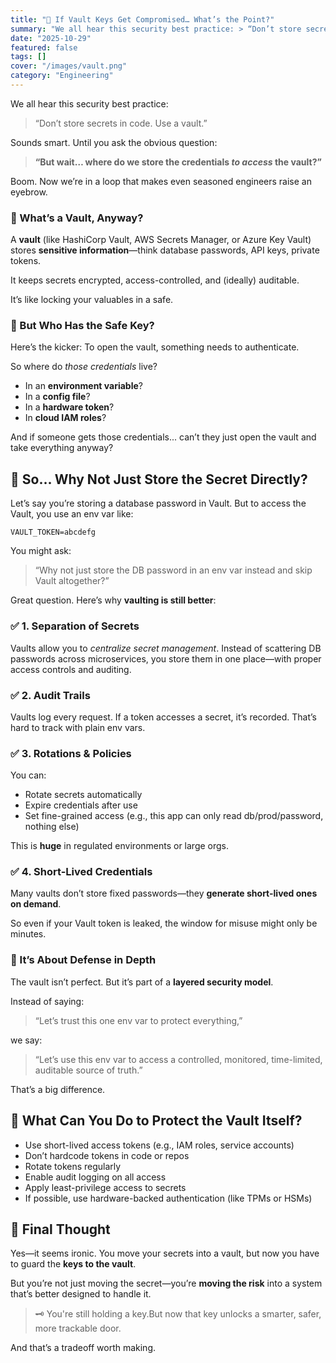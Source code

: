 ```yaml
---
title: "🔐 If Vault Keys Get Compromised… What’s the Point?"
summary: "We all hear this security best practice: > “Don’t store secrets in code. Use a vault.” Sounds smart. Until you ask the obvious question:"
date: "2025-10-29"
featured: false
tags: []
cover: "/images/vault.png"
category: "Engineering"
---
```

We all hear this security best practice:

> “Don’t store secrets in code. Use a vault.”

Sounds smart.
Until you ask the obvious question:

> **“But wait… where do we store the credentials *****to access***** the vault?”**

Boom.
Now we’re in a loop that makes even seasoned engineers raise an eyebrow.

### 🧭 What’s a Vault, Anyway?

A **vault** (like HashiCorp Vault, AWS Secrets Manager, or Azure Key Vault) stores **sensitive information**—think database passwords, API keys, private tokens.

It keeps secrets encrypted, access-controlled, and (ideally) auditable.

It’s like locking your valuables in a safe.

### 🧠 But Who Has the Safe Key?

Here’s the kicker:
To open the vault, something needs to authenticate.

So where do *those credentials* live?

- In an **environment variable**?
- In a **config file**?
- In a **hardware token**?
- In **cloud IAM roles**?

And if someone gets those credentials... can’t they just open the vault and take everything anyway?

## 🤔 So... Why Not Just Store the Secret Directly?

Let’s say you’re storing a database password in Vault.
But to access the Vault, you use an env var like:

```
VAULT_TOKEN=abcdefg
```

You might ask:

> “Why not just store the DB password in an env var instead and skip Vault altogether?”

Great question. Here’s why **vaulting is still better**:

### ✅ 1. Separation of Secrets

Vaults allow you to *centralize secret management*.
Instead of scattering DB passwords across microservices, you store them in one place—with proper access controls and auditing.

### ✅ 2. Audit Trails

Vaults log every request.
If a token accesses a secret, it’s recorded.
That’s hard to track with plain env vars.

### ✅ 3. Rotations & Policies

You can:

- Rotate secrets automatically
- Expire credentials after use
- Set fine-grained access (e.g., this app can only read db/prod/password, nothing else)

This is **huge** in regulated environments or large orgs.

### ✅ 4. Short-Lived Credentials

Many vaults don’t store fixed passwords—they **generate short-lived ones on demand**.

So even if your Vault token is leaked, the window for misuse might only be minutes.

### 🧠 It’s About Defense in Depth

The vault isn’t perfect.
But it’s part of a **layered security model**.

Instead of saying:

> “Let’s trust this one env var to protect everything,”

we say:

> “Let’s use this env var to access a controlled, monitored, time-limited, auditable source of truth.”

That’s a big difference.

## 🚧 What Can You Do to Protect the Vault Itself?

- Use short-lived access tokens (e.g., IAM roles, service accounts)
- Don’t hardcode tokens in code or repos
- Rotate tokens regularly
- Enable audit logging on all access
- Apply least-privilege access to secrets
- If possible, use hardware-backed authentication (like TPMs or HSMs)

## 🧠 Final Thought

Yes—it seems ironic.
You move your secrets into a vault, but now you have to guard the **keys to the vault**.

But you’re not just moving the secret—you’re **moving the risk** into a system that’s better designed to handle it.

> 🗝️ You're still holding a key.But now that key unlocks a smarter, safer, more trackable door.

And that’s a tradeoff worth making.
